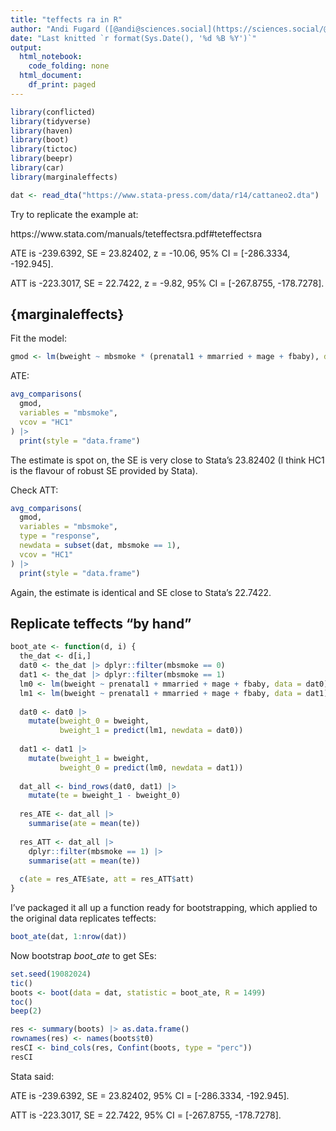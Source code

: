 ```yaml
---
title: "teffects ra in R"
author: "Andi Fugard ([@andi@sciences.social](https://sciences.social/@andi))"
date: "Last knitted `r format(Sys.Date(), '%d %B %Y')`"
output:
  html_notebook:
    code_folding: none
  html_document:
    df_print: paged
---
```


```r
library(conflicted)
library(tidyverse)
library(haven)
library(boot)
library(tictoc)
library(beepr)
library(car)
library(marginaleffects)
```

```r
dat <- read_dta("https://www.stata-press.com/data/r14/cattaneo2.dta")
```


Try to replicate the example at:

https://www.stata.com/manuals/teteffectsra.pdf#teteffectsra

ATE is -239.6392, SE = 23.82402, z = -10.06, 95% CI = [-286.3334, -192.945].

ATT is -223.3017, SE = 22.7422, z = -9.82, 95% CI = [-267.8755, -178.7278].


## {marginaleffects}

Fit the model:

```r
gmod <- lm(bweight ~ mbsmoke * (prenatal1 + mmarried + mage + fbaby), data = dat)
```

ATE:

```r
avg_comparisons(
  gmod,
  variables = "mbsmoke",
  vcov = "HC1"
) |>
  print(style = "data.frame")
```

The estimate is spot on, the SE is very close to Stata's 23.82402 (I think HC1 is the flavour of robust SE provided by Stata).

Check ATT:

```r
avg_comparisons(
  gmod,
  variables = "mbsmoke",
  type = "response",
  newdata = subset(dat, mbsmoke == 1),
  vcov = "HC1"
) |>
  print(style = "data.frame")
```

Again, the estimate is identical and SE close to Stata's 22.7422.

## Replicate teffects "by hand"

```r
boot_ate <- function(d, i) {
  the_dat <- d[i,]
  dat0 <- the_dat |> dplyr::filter(mbsmoke == 0)
  dat1 <- the_dat |> dplyr::filter(mbsmoke == 1)
  lm0 <- lm(bweight ~ prenatal1 + mmarried + mage + fbaby, data = dat0)
  lm1 <- lm(bweight ~ prenatal1 + mmarried + mage + fbaby, data = dat1)
  
  dat0 <- dat0 |>
    mutate(bweight_0 = bweight,
           bweight_1 = predict(lm1, newdata = dat0))
  
  dat1 <- dat1 |>
    mutate(bweight_1 = bweight,
           bweight_0 = predict(lm0, newdata = dat1))
  
  dat_all <- bind_rows(dat0, dat1) |>
    mutate(te = bweight_1 - bweight_0)
  
  res_ATE <- dat_all |>
    summarise(ate = mean(te))
  
  res_ATT <- dat_all |>
    dplyr::filter(mbsmoke == 1) |>
    summarise(att = mean(te))
  
  c(ate = res_ATE$ate, att = res_ATT$att)
}
```


I've packaged it all up a function ready for bootstrapping, which applied to the original data replicates teffects:

```r
boot_ate(dat, 1:nrow(dat))
```

Now bootstrap _boot_ate_ to get SEs:

```r
set.seed(19082024)
tic()
boots <- boot(data = dat, statistic = boot_ate, R = 1499)
toc()
beep(2)
```


```r
res <- summary(boots) |> as.data.frame()
rownames(res) <- names(boots$t0)
resCI <- bind_cols(res, Confint(boots, type = "perc"))
resCI
```

Stata said:

ATE is -239.6392, SE = 23.82402, 95% CI = [-286.3334, -192.945].

ATT is -223.3017, SE = 22.7422, 95% CI = [-267.8755, -178.7278].


